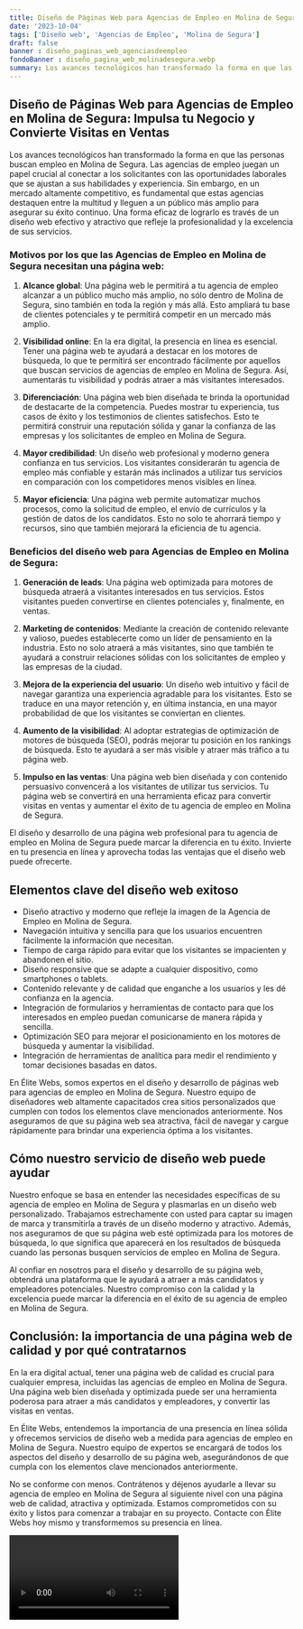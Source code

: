 ```yaml
---
title: Diseño de Páginas Web para Agencias de Empleo en Molina de Segura
date: '2023-10-04'
tags: ['Diseño web', 'Agencias de Empleo', 'Molina de Segura']
draft: false
banner : diseño_paginas_web_agenciasdeempleo
fondoBanner : diseño_pagina_web_molinadesegura.webp
summary: Los avances tecnológicos han transformado la forma en que las personas buscan empleo en Molina de Segura. Las agencias de empleo juegan un papel crucial al conectar a los solicitantes con las oportunidades laborales que se ajustan a sus habilidades y experiencia. Sin embargo, en un mercado altamente competitivo, es fundamental que estas agencias destaquen entre la multitud y lleguen a un público más amplio para asegurar su éxito continuo. Una forma eficaz de lograrlo es través de un diseño web efectivo y atractivo que refleje la profesionalidad y la excelencia de sus servicios.
---
```


## Diseño de Páginas Web para Agencias de Empleo en Molina de Segura: Impulsa tu Negocio y Convierte Visitas en Ventas

Los avances tecnológicos han transformado la forma en que las personas buscan empleo en Molina de Segura. Las agencias de empleo juegan un papel crucial al conectar a los solicitantes con las oportunidades laborales que se ajustan a sus habilidades y experiencia. Sin embargo, en un mercado altamente competitivo, es fundamental que estas agencias destaquen entre la multitud y lleguen a un público más amplio para asegurar su éxito continuo. Una forma eficaz de lograrlo es través de un diseño web efectivo y atractivo que refleje la profesionalidad y la excelencia de sus servicios.

### Motivos por los que las Agencias de Empleo en Molina de Segura necesitan una página web:

1. **Alcance global**: Una página web le permitirá a tu agencia de empleo alcanzar a un público mucho más amplio, no sólo dentro de Molina de Segura, sino también en toda la región y más allá. Esto ampliará tu base de clientes potenciales y te permitirá competir en un mercado más amplio.

2. **Visibilidad online**: En la era digital, la presencia en línea es esencial. Tener una página web te ayudará a destacar en los motores de búsqueda, lo que te permitirá ser encontrado fácilmente por aquellos que buscan servicios de agencias de empleo en Molina de Segura. Así, aumentarás tu visibilidad y podrás atraer a más visitantes interesados.

3. **Diferenciación**: Una página web bien diseñada te brinda la oportunidad de destacarte de la competencia. Puedes mostrar tu experiencia, tus casos de éxito y los testimonios de clientes satisfechos. Esto te permitirá construir una reputación sólida y ganar la confianza de las empresas y los solicitantes de empleo en Molina de Segura.

4. **Mayor credibilidad**: Un diseño web profesional y moderno genera confianza en tus servicios. Los visitantes considerarán tu agencia de empleo más confiable y estarán más inclinados a utilizar tus servicios en comparación con los competidores menos visibles en línea.

5. **Mayor eficiencia**: Una página web permite automatizar muchos procesos, como la solicitud de empleo, el envío de currículos y la gestión de datos de los candidatos. Esto no solo te ahorrará tiempo y recursos, sino que también mejorará la eficiencia de tu agencia.

### Beneficios del diseño web para Agencias de Empleo en Molina de Segura:

1. **Generación de leads**: Una página web optimizada para motores de búsqueda atraerá a visitantes interesados en tus servicios. Estos visitantes pueden convertirse en clientes potenciales y, finalmente, en ventas.

2. **Marketing de contenidos**: Mediante la creación de contenido relevante y valioso, puedes establecerte como un líder de pensamiento en la industria. Esto no solo atraerá a más visitantes, sino que también te ayudará a construir relaciones sólidas con los solicitantes de empleo y las empresas de la ciudad.

3. **Mejora de la experiencia del usuario**: Un diseño web intuitivo y fácil de navegar garantiza una experiencia agradable para los visitantes. Esto se traduce en una mayor retención y, en última instancia, en una mayor probabilidad de que los visitantes se conviertan en clientes.

4. **Aumento de la visibilidad**: Al adoptar estrategias de optimización de motores de búsqueda (SEO), podrás mejorar tu posición en los rankings de búsqueda. Esto te ayudará a ser más visible y atraer más tráfico a tu página web.

5. **Impulso en las ventas**: Una página web bien diseñada y con contenido persuasivo convencerá a los visitantes de utilizar tus servicios. Tu página web se convertirá en una herramienta eficaz para convertir visitas en ventas y aumentar el éxito de tu agencia de empleo en Molina de Segura.

El diseño y desarrollo de una página web profesional para tu agencia de empleo en Molina de Segura puede marcar la diferencia en tu éxito. Invierte en tu presencia en línea y aprovecha todas las ventajas que el diseño web puede ofrecerte.

<GifSeo />

<Cta />

## Elementos clave del diseño web exitoso

- Diseño atractivo y moderno que refleje la imagen de la Agencia de Empleo en Molina de Segura.
- Navegación intuitiva y sencilla para que los usuarios encuentren fácilmente la información que necesitan.
- Tiempo de carga rápido para evitar que los visitantes se impacienten y abandonen el sitio.
- Diseño responsive que se adapte a cualquier dispositivo, como smartphones o tablets.
- Contenido relevante y de calidad que enganche a los usuarios y les dé confianza en la agencia.
- Integración de formularios y herramientas de contacto para que los interesados en empleo puedan comunicarse de manera rápida y sencilla.
- Optimización SEO para mejorar el posicionamiento en los motores de búsqueda y aumentar la visibilidad.
- Integración de herramientas de analítica para medir el rendimiento y tomar decisiones basadas en datos.

En Élite Webs, somos expertos en el diseño y desarrollo de páginas web para agencias de empleo en Molina de Segura. Nuestro equipo de diseñadores web altamente capacitados crea sitios personalizados que cumplen con todos los elementos clave mencionados anteriormente. Nos aseguramos de que su página web sea atractiva, fácil de navegar y cargue rápidamente para brindar una experiencia óptima a los visitantes.

## Cómo nuestro servicio de diseño web puede ayudar

Nuestro enfoque se basa en entender las necesidades específicas de su agencia de empleo en Molina de Segura y plasmarlas en un diseño web personalizado. Trabajamos estrechamente con usted para captar su imagen de marca y transmitirla a través de un diseño moderno y atractivo. Además, nos aseguramos de que su página web esté optimizada para los motores de búsqueda, lo que significa que aparecerá en los resultados de búsqueda cuando las personas busquen servicios de empleo en Molina de Segura.

Al confiar en nosotros para el diseño y desarrollo de su página web, obtendrá una plataforma que le ayudará a atraer a más candidatos y empleadores potenciales. Nuestro compromiso con la calidad y la excelencia puede marcar la diferencia en el éxito de su agencia de empleo en Molina de Segura.

## Conclusión: la importancia de una página web de calidad y por qué contratarnos

En la era digital actual, tener una página web de calidad es crucial para cualquier empresa, incluidas las agencias de empleo en Molina de Segura. Una página web bien diseñada y optimizada puede ser una herramienta poderosa para atraer a más candidatos y empleadores, y convertir las visitas en ventas.

En Élite Webs, entendemos la importancia de una presencia en línea sólida y ofrecemos servicios de diseño web a medida para agencias de empleo en Molina de Segura. Nuestro equipo de expertos se encargará de todos los aspectos del diseño y desarrollo de su página web, asegurándonos de que cumpla con los elementos clave mencionados anteriormente.

No se conforme con menos. Contrátenos y déjenos ayudarle a llevar su agencia de empleo en Molina de Segura al siguiente nivel con una página web de calidad, atractiva y optimizada. Estamos comprometidos con su éxito y listos para comenzar a trabajar en su proyecto. Contacte con Élite Webs hoy mismo y transformemos su presencia en línea.

<Video />

<CtaBot job='Agencias de Empleo' city='Molina de Segura'/>

<Gmaps query='Molina de Segura+españa+maps' />